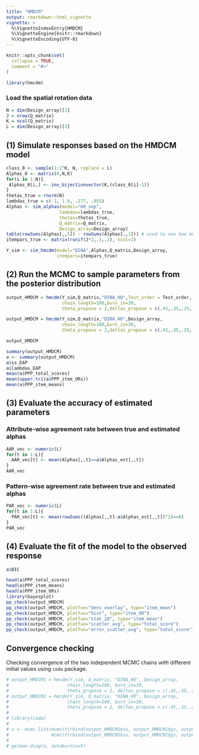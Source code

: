 ```yaml
---
title: "HMDCM"
output: rmarkdown::html_vignette
vignette: >
  %\VignetteIndexEntry{HMDCM}
  %\VignetteEngine{knitr::rmarkdown}
  %\VignetteEncoding{UTF-8}
---
```


```r
knitr::opts_chunk$set(
  collapse = TRUE,
  comment = "#>"
)
```

```r
library(hmcdm)
```

### Load the spatial rotation data

```r
N = dim(Design_array)[1]
J = nrow(Q_matrix)
K = ncol(Q_matrix)
L = dim(Design_array)[3]

```


## (1) Simulate responses based on the HMDCM model

```r
class_0 <- sample(1:2^K, N, replace = L)
Alphas_0 <- matrix(0,N,K)
for(i in 1:N){
 Alphas_0[i,] <- inv_bijectionvector(K,(class_0[i]-1))
}
thetas_true = rnorm(N)
lambdas_true = c(-1, 1.8, .277, .055)
Alphas <- sim_alphas(model="HO_sep", 
                    lambdas=lambdas_true, 
                    thetas=thetas_true, 
                    Q_matrix=Q_matrix, 
                    Design_array=Design_array)
table(rowSums(Alphas[,,5]) - rowSums(Alphas[,,1])) # used to see how much transition has taken place
itempars_true <- matrix(runif(J*2,.1,.2), ncol=2)

Y_sim <- sim_hmcdm(model="DINA",Alphas,Q_matrix,Design_array,
                   itempars=itempars_true)
```

## (2) Run the MCMC to sample parameters from the posterior distribution

```r
output_HMDCM = hmcdm(Y_sim,Q_matrix,"DINA_HO",Test_order = Test_order, Test_versions = Test_versions,
                     chain_length=100,burn_in=30,
                     theta_propose = 2,deltas_propose = c(.45,.35,.25,.06))

output_HMDCM = hmcdm(Y_sim,Q_matrix,"DINA_HO",Design_array,
                     chain_length=100,burn_in=30,
                     theta_propose = 2,deltas_propose = c(.45,.35,.25,.06))

output_HMDCM

summary(output_HMDCM)
a <- summary(output_HMDCM)
a$ss_EAP
a$lambdas_EAP
mean(a$PPP_total_scores)
mean(upper.tri(a$PPP_item_ORs))
mean(a$PPP_item_means)
```


## (3) Evaluate the accuracy of estimated parameters

### Attribute-wise agreement rate between true and estimated alphas

```r
AAR_vec <- numeric(L)
for(t in 1:L){
  AAR_vec[t] <- mean(Alphas[,,t]==a$Alphas_est[,,t])
}
AAR_vec
```

### Pattern-wise agreement rate between true and estimated alphas

```r
PAR_vec <- numeric(L)
for(t in 1:L){
  PAR_vec[t] <- mean(rowSums((Alphas[,,t]-a$Alphas_est[,,t])^2)==0)
}
PAR_vec
```


## (4) Evaluate the fit of the model to the observed response

```r
a$DIC

head(a$PPP_total_scores)
head(a$PPP_item_means)
head(a$PPP_item_ORs)
library(bayesplot)
pp_check(output_HMDCM)
pp_check(output_HMDCM, plotfun="dens_overlay", type="item_mean")
pp_check(output_HMDCM, plotfun="hist", type="item_OR")
pp_check(output_HMDCM, plotfun="stat_2d", type="item_mean")
pp_check(output_HMDCM, plotfun="scatter_avg", type="total_score")
pp_check(output_HMDCM, plotfun="error_scatter_avg", type="total_score")
```


## Convergence checking

Checking convergence of the two independent MCMC chains with different initial values using `coda` package. 

```r
# output_HMDCM1 = hmcdm(Y_sim, Q_matrix, "DINA_HO", Design_array,
#                      chain_length=100, burn_in=30,
#                      theta_propose = 2, deltas_propose = c(.45,.35,.25,.06))
# output_HMDCM2 = hmcdm(Y_sim, Q_matrix, "DINA_HO", Design_array,
#                      chain_length=100, burn_in=30,
#                      theta_propose = 2, deltas_propose = c(.45,.35,.25,.06))
# 
# library(coda)
# 
# x <- mcmc.list(mcmc(t(rbind(output_HMDCM1$ss, output_HMDCM1$gs, output_HMDCM1$lambdas))),
#                mcmc(t(rbind(output_HMDCM2$ss, output_HMDCM2$gs, output_HMDCM2$lambdas))))
# 
# gelman.diag(x, autoburnin=F)

```

